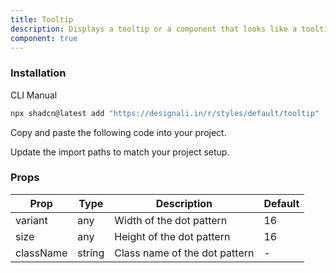 ```yaml
---
title: Tooltip
description: Displays a tooltip or a component that looks like a tooltip.
component: true
---
```


<div className="grid gap-3 lg:grid-cols-2 xl:grid-cols-2">
  <ComponentPreview name="tooltip-01" />
  <ComponentPreview name="tooltip-02" />
  <ComponentPreview name="tooltip-03" />
  <ComponentPreview name="tooltip-04" />
  <ComponentPreview name="tooltip-05" />
  <ComponentPreview name="tooltip-06" />
  <ComponentPreview name="tooltip-07" />
  <ComponentPreview name="tooltip-08" />
  <ComponentPreview name="tooltip-09" />
</div>

### Installation

<Tabs defaultValue="cli">

<TabsList>
  <TabsTrigger value="cli">CLI</TabsTrigger>
  <TabsTrigger value="manual">Manual</TabsTrigger>
</TabsList>
<TabsContent value="cli">

```bash
npx shadcn@latest add "https://designali.in/r/styles/default/tooltip"
```

</TabsContent>

<TabsContent className="flex w-full"  value="manual">

<Steps>

<Step>Copy and paste the following code into your project.</Step>

<ComponentSource name="tooltip" />

<Step>Update the import paths to match your project setup.</Step>

</Steps>

</TabsContent>

</Tabs>

### Props

| Prop      | Type   | Description                   | Default |
| --------- | ------ | ----------------------------- | ------- |
| variant   | any    | Width of the dot pattern      | 16      |
| size      | any    | Height of the dot pattern     | 16      |
| className | string | Class name of the dot pattern | -       |
